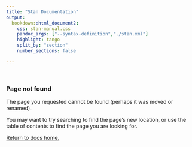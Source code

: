 ```yaml
---
title: "Stan Documentation"
output:
  bookdown::html_document2:
    css: stan-manual.css
    pandoc_args: ["--syntax-definition","./stan.xml"]
    highlight: tango
    split_by: "section"
    number_sections: false

---
```

<br/>

### Page not found

The page you requested cannot be found (perhaps it was moved or renamed).

You may want to try searching to find the page's new location, or use the table of contents to find the page you are looking for.

[Return to docs home.](https://mc-stan.org/docs)

